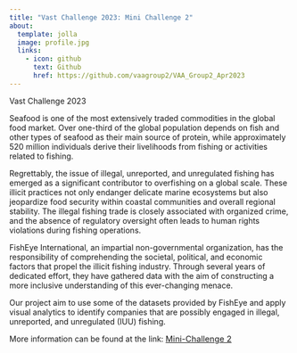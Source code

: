 ```yaml
---
title: "Vast Challenge 2023: Mini Challenge 2"
about:
  template: jolla
  image: profile.jpg
  links: 
    - icon: github
      text: Github
      href: https://github.com/vaagroup2/VAA_Group2_Apr2023
---
```


Vast Challenge 2023

Seafood is one of the most extensively traded commodities in the global food market. Over one-third of the global population depends on fish and other types of seafood as their main source of protein, while approximately 520 million individuals derive their livelihoods from fishing or activities related to fishing.

Regrettably, the issue of illegal, unreported, and unregulated fishing has emerged as a significant contributor to overfishing on a global scale. These illicit practices not only endanger delicate marine ecosystems but also jeopardize food security within coastal communities and overall regional stability. The illegal fishing trade is closely associated with organized crime, and the absence of regulatory oversight often leads to human rights violations during fishing operations.

FishEye International, an impartial non-governmental organization, has the responsibility of comprehending the societal, political, and economic factors that propel the illicit fishing industry. Through several years of dedicated effort, they have gathered data with the aim of constructing a more inclusive understanding of this ever-changing menace.

Our project aim to use some of the datasets provided by FishEye and apply visual analytics to identify companies that are possibly engaged in illegal, unreported, and unregulated (IUU) fishing.

More information can be found at the link: [Mini-Challenge 2](#0){style="font-size: 11pt;"}
